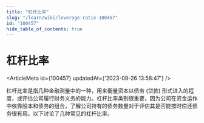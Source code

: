 ```yaml
---
title: "杠杆比率"
slug: "/learn/wiki/leverage-ratio-100457"
id: "100457"
hide_table_of_contents: true
---
```



# 杠杆比率

<ArticleMeta id={100457} updatedAt={'2023-09-26 13:58:47'} />
<div className='border-solid border-b border-t-0 my-4 border-[var(--ifm-color-gray-300)]' />

杠杆比率是指几种金融测量中的一种，用来衡量资本以债务 (贷款) 形式进入的程度，或评估公司履行财务义务的能力。杠杆比率类别很重要，因为公司在资金运作中依靠股本和债务的组合，了解公司持有的债务数量对于评估其是否能按时偿还债务很有用。以下讨论了几种常见的杠杆比率。
